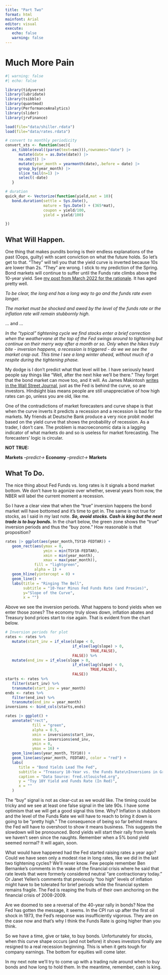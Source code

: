 ```yaml
---
title: "Part Two"
format: html
mainfont: Arial
editor: visual
execute: 
   echo: false
   warning: false
---
```


# Much More Pain

```r
#| warning: false
#| echo: false

library(tidyverse)
library(lubridate)
library(tsibble)
library(quantmod)
library(PerformanceAnalytics)
library(slider)
library(jrvFinance)

load(file="data/shiller.rdata")
load(file="data/rates.rdata")

# convert to monthly periodicity
convert_xts <- function(sec){
   as_tibble(eval((parse(text=sec))),rownames="date") |>
      mutate(date = as.Date(date)) |>
      na.omit() |>
      mutate(year_month = yearmonth(date),.before = date) |>
      group_by(year_month) |>
      slice_tail(n=1) |>
      select(-date)
   }

# duration
quick_dur <- Vectorize(function(yield,mat = 10){
   bond.duration(settle = Sys.Date(),
                 mature = Sys.Date() + (365*mat),
                 coupon = yield/100,
                 yield = yield/100)

})
```

## What Will Happen.

One thing that makes pundits boring is their endless explanations of the past (Oops, guilty) with scant conviction on what the future holds. So let's get to that. "They" will tell you that the yield curve is inverted because 10s are lower than 2s. "They" are wrong. I stick to my prediction of the Spring. Bond markets will continue to suffer until the Funds rate climbs above the 10-year yield. See [my post from March 2022 for the rationale](https://www.linkedin.com/posts/asteinmetz_markets-activity-6914653620307140610-wgYi). It has aged pretty well.

::: {.callout-note appearance="minimal"}
*To be clear, the long end has a long way to go and the funds rate even longer.* 

*The market must be shocked and awed by the level of the funds rate or the inflation rate will remain stubbornly high.*
:::

... and ...

::: {.callout-note appearance="minimal"}
*In the "typical" tightening cycle we find stocks enter a brief correction when the weathervane at the top of the Fed swings around to tightening but continue on their merry way after a month or so. Only when the hikes truly bite - inversion happens, a recession is triggered - do we we see the market crap out. This time I see a long winter ahead, without much of a respite during the tightening phase.*
:::

My dodge is I don't predict what that level will be. I have seriously heard people say things like "Well, after the next hike we'll be there." They forget that the bond market can move too, and it will. As James Makintosh [writes in the Wall Street Journal](https://www.wsj.com/articles/markets-keep-making-the-same-mistake-about-inflation-11663163494?mod=markets_lead_pos6), just as the Fed is behind the curve, so are investors. Hindsight bias means people are still unappreciative of how high rates can go, unless you are old, like me.

One of the contradictions of market forecasters and curve shape is that when the curve inverts it predicts a recession and a recession is bad for the markets. My friends at Deutsche Bank produce a very nice probit model based on the yield curve that shows the probability of recession. As a trader, I don't care. The problem is macroeconomic data is a lagging indicator of what markets do and so is useless for market forecasting. The forecasters' logic is circular.

**NOT TRUE:**

**Markets** *--predict-\>* **Economy** *--predict-\>* **Markets**

## What To Do.

The nice thing about Fed Funds vs. long rates is it signals a bond market bottom. We don't have to agonize over whether, several years from now, the NBER will label the current moment a recession.

So I have a clear view that when the "true" inversion happens the bond market will have bottomed and it's time to get in. The same is not true for stocks, as I said in my last note. ***So, avoid stocks. Cash is king but the next trade is to buy bonds.*** In the chart below, the green zone shows the "true" inversion periods and thus the "buy zone." How reasonable is that proposition?

```r
rates |> ggplot(aes(year_month,TSY10-FEDTAR)) +
   geom_rect(aes(ymax = 0,
                 ymin = min(TSY10-FEDTAR),
                 xmin = min(year_month),
                 xmax = max(year_month)),
             fill = "lightgreen",
             alpha = 1) +
   geom_hline(yintercept = 0) +
   geom_line() +
   labs(title = "Ringing The Bell",
        subtitle = "10-Year Minus Fed Funds Rate (and Proxies)",
        y="Slope of the Curve",
        x = "")
```

Above we see the inversion periods. What happens to bond yields when we enter those zones? The economy truly slows down, inflation abates and Treasury bond prices start to rise again. That is evident from the chart below.

```r
# Inversion periods for plot
rates <- rates %>%
   mutate(start_inv = if_else(slope < 0,
                              if_else(lag(slope) > 0,
                                      TRUE,FALSE),
                              FALSE)) %>% 
   mutate(end_inv = if_else(slope > 0,
                              if_else(lag(slope) < 0,
                                      TRUE,FALSE),
                              FALSE))
starts <- rates %>% 
   filter(start_inv) %>% 
   transmute(start_inv = year_month)
ends <- rates %>% 
   filter(end_inv) %>% 
   transmute(end_inv = year_month)
inversions <- bind_cols(starts,ends)

rates |> ggplot() + 
   annotate("rect",
            fill = "green",
            alpha = 0.5,
            xmin = inversions$start_inv,
            xmax = inversions$end_inv,
            ymin = 0,
            ymax = 16) + 
   geom_line(aes(year_month, TSY10)) +
   geom_line(aes(year_month, FEDTAR), color = "red") + 
   labs(
      title = "Bond Yields Lead The Fed",
      subtitle = "Treasury 10-Year vs. the Funds Rate\nInversions in Green",
      caption = "Data Source: fred.stlouisfed.org",
      y = "Tsy 10Y Yield and Funds Rate (In Red)",
      x = ""
   ) 
```

The "buy" signal is not as clear-cut as we would like. The timing could be tricky and we see at least one false signal in the late 90s. I have some optimism that we will get a good signal this time. Why? Inflation is stubborn and the level of the Funds Rate we will have to reach to bring it down is going to be "pretty high." The consequence of being so far behind means the Fed will have to overshoot to show it means business. This suggests the slowdown will be pronounced. Bond yields will start their rally from levels we haven't seen since the naughts. Remember when a 5% bond yield seemed normal? It will again, soon.

What would have happened had the Fed started raising rates a year ago? Could we have seen only a modest rise in long rates, like we did in the last two tightening cycles? We'll never know. Few people remember Ben Bernanke's comments in the wake of the financial crisis where he said that rate levels that were formerly considered neutral "are contractionary today." Or Janet Yellen's comments that previously "too high" levels of inflation might have to be tolerated for brief periods while the financial system remains fragile. The Fed is reaping the fruits of their own anchoring on the financial crisis of 2008-2009.

Are we doomed to see a reversal of the 40-year rally in bonds? Now the Fed has gotten the message, it seems. In the CPI run up after the first oil shock in 1973, the Fed's response was insufficiently vigorous. They are on the case now and that's why I think the Funds Rate is going higher than you think.

So we have a time, give or take, to buy bonds. Unfortunately for stocks, when this curve shape occurs (and not before) it shows investors finally are resigned to a real recession beginning. This is when it gets tough for company earnings. The bottom for equities will come later.

In my next note we'll try to come up with a trading rule around when to buy bonds and how long to hold them. In the meantime, remember, cash is king.
